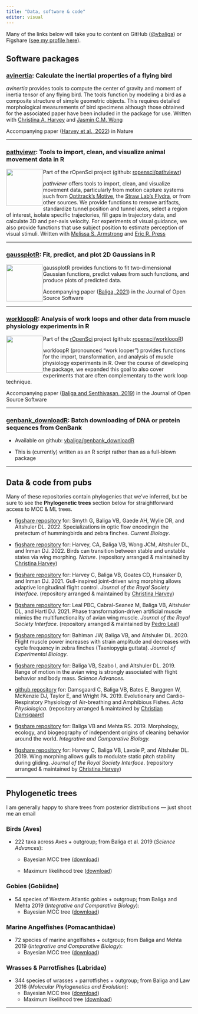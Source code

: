 ```yaml
---
title: "Data, software & code"
editor: visual
---
```


Many of the links below will take you to content on GitHub ([\@vbaliga](https://github.com/vbaliga)) or Figshare ([see my profile here](https://figshare.com/authors/Vikram_B_Baliga/4769286)).

## Software packages

### [avinertia](https://cran.r-project.org/web/packages/AvInertia/index.html): Calculate the inertial properties of a flying bird

*avinertia* provides tools to compute the center of gravity and moment of inertia tensor of any flying bird. The tools function by modeling a bird as a composite structure of simple geometric objects. This requires detailed morphological measurements of bird specimens although those obtained for the associated paper have been included in the package for use. Written with [Christina A. Harvey](https://www.christinaharvey.ca/) and [Jasmin C.M. Wong](https://research-information.bris.ac.uk/en/persons/jasmin-wong)

Accompanying paper ([Harvey et al., 2022](https://doi.org/10.1038/s41586-022-04477-8)) in Nature

------------------------------------------------------------------------

### [pathviewr](https://github.com/ropensci/pathviewr): Tools to import, clean, and visualize animal movement data in R

![](/images/pathviewrhex_600dpi_trns.png){fig-alt="pathviewr r package" style="float:left;" width="100"}

Part of the rOpenSci project (github: [ropensci/pathviewr](https://github.com/ropensci/pathviewr))

*pathviewr* offers tools to import, clean, and visualize movement data, particularly from motion capture systems such from [Optitrack's Motive](https://optitrack.com/products/motive/), the [Straw Lab's Flydra](https://github.com/strawlab/flydra), or from other sources. We provide functions to remove artifacts, standardize tunnel position and tunnel axes, select a region of interest, isolate specific trajectories, fill gaps in trajectory data, and calculate 3D and per-axis velocity. For experiments of visual guidance, we also provide functions that use subject position to estimate perception of visual stimuli. Written with [Melissa S. Armstrong](https://melissasarmstrong.com/) and [Eric R. Press](https://www.grad.ubc.ca/campus-community/meet-our-students/press-eric)

------------------------------------------------------------------------

### [gaussplotR](https://github.com/vbaliga/gaussplotR): Fit, predict, and plot 2D Gaussians in R

![](/images/gaussplotR.png){fig-alt="gaussplotR r package" style="float:left;" width="100"}

gaussplotR provides functions to fit two-dimensional Gaussian functions, predict values from such functions, and produce plots of predicted data.

Accompanying paper ([Baliga, 2021](https://doi.org/10.21105/joss.03074)) in the Journal of Open Source Software

------------------------------------------------------------------------

### [workloopR](https://github.com/ropensci/workloopR): Analysis of work loops and other data from muscle physiology experiments in R

![](/images/workloopR_icon_300dpi.png){fig-alt="workloopR r package" style="float:left;" width="100"}

Part of the [rOpenSci](https://ropensci.org/) project (github: [ropensci/workloopR](https://github.com/ropensci/workloopR))

workloopR (pronounced "work looper") provides functions for the import, transformation, and analysis of muscle physiology experiments in R. Over the course of developing the package, we expanded this goal to also cover experiments that are often complementary to the work loop technique.

Accompanying paper ([Baliga and Senthivasan, 2019](https://doi.org/10.21105/joss.01856)) in the Journal of Open Source Software

------------------------------------------------------------------------

### [genbank_downloadR](https://github.com/vbaliga/genbank_downloadR): Batch downloading of DNA or protein sequences from GenBank

-   Available on github: [vbaliga/genbank_downloadR](https://github.com/vbaliga/genbank_downloadR)

-   This is (currently) written as an R script rather than as a full-blown package

------------------------------------------------------------------------

## Data & code from pubs

Many of these repositories contain phylogenies that we've inferred, but be sure to see the **Phylogenetic trees** section below for straightforward access to MCC & ML trees.

-   [figshare repository](https://doi.org/10.6084/m9.figshare.19425737) for: Smyth G**,** Baliga VB**,** Gaede AH, Wylie DR, and Altshuler DL. 2022. Specializations in optic flow encodingin the pretectum of hummingbirds and zebra finches. *Current Biology*.

-   [figshare repository](https://figshare.com/collections/Supplement_to_Inertia_links_avian_morphology_to_flight_manoeuvrability/5503989) for: Harvey, CA, Baliga VB, Wong JCM, Altshuler DL, and Inman DJ. 2022. Birds can transition between stable and unstable states via wing morphing. *Nature*. (repository arranged & maintained by [Christina Harvey](https://figshare.com/authors/Christina_Harvey/4766004))

-   [figshare repository](https://rs.figshare.com/collections/Supplementary_material_from_Gull-inspired_joint-driven_wing_morphing_allows_adaptive_longitudinal_flight_control_/5438933) for: Harvey C, Baliga VB, Goates CD, Hunsaker D, and Inman DJ. 2021. Gull-inspired joint-driven wing morphing allows adaptive longitudinal flight control. *Journal of the Royal Society Interface*. (repository arranged & maintained by [Christina Harvey](https://figshare.com/authors/Christina_Harvey/4766004))

-   [figshare repository](https://rs.figshare.com/collections/Supplementary_material_from_Phase_transformation-driven_artificial_muscle_mimics_the_multi-functionality_of_avian_wing_muscle_/5675606) for: Leal PBC, Cabral-Seanez M, Baliga VB, Altshuler DL, and Hartl DJ. 2021. Phase transformation-driven artificial muscle mimics the multifunctionality of avian wing muscle. *Journal of the Royal Society Interface*. (repository arranged & maintained by [Pedro Leal](https://rs.figshare.com/authors/_/11598656))

-   [figshare repository](https://figshare.com/articles/dataset/Data_and_code_for_Flight_muscle_power_increases_with_strain_amplitude_and_decreases_with_cycle_frequency_in_zebra_finches_Taeniopygia_guttata_/12520733) for: Bahlman JW, Baliga VB, and Altshuler DL. 2020. Flight muscle power increases with strain amplitude and decreases with cycle frequency in zebra finches (Taeniopygia guttata). *Journal of Experimental Biology*.

-   [figshare repository](https://doi.org/10.6084/m9.figshare.8856161) for: Baliga VB, Szabo I, and Altshuler DL. 2019. Range of motion in the avian wing is strongly associated with flight behavior and body mass. *Science Advances.*

-   [github repository](https://github.com/christiandamsgaard/Evolution-of-air-breathing) for: Damsgaard C, Baliga VB, Bates E, Burggren W, McKenzie DJ, Taylor E, and Wright PA. 2019. Evolutionary and Cardio-Respiratory Physiology of Air-breathing and Amphibious Fishes. *Acta Physiologica.* (repository arranged & maintained by [Christian Damsgaard](https://github.com/christiandamsgaard))

-   [figshare repository](https://doi.org/10.6084/m9.figshare.7658597) for: Baliga VB and Mehta RS. 2019. Morphology, ecology, and biogeography of independent origins of cleaning behavior around the world. *Integrative and Comparative Biology.*

-   [figshare repository](https://doi.org/10.6084/m9.figshare.c.3977505.v1) for: Harvey C, Baliga VB, Lavoie P, and Altshuler DL. 2019. Wing morphing allows gulls to modulate static pitch stability during gliding. *Journal of the Royal Society Interface*. (repository arranged & maintained by [Christina Harvey](https://figshare.com/authors/Christina_Harvey/4766004))

------------------------------------------------------------------------

## Phylogenetic trees

I am generally happy to share trees from posterior distributions --- just shoot me an email

### Birds (Aves)

-   222 taxa across Aves + outgroup; from Baliga et al. 2019 (*Science Advances*):
    -   Bayesian MCC tree ([download](https://vikram-baliga.squarespace.com/s/Baliga-etal-Science-Advances_222s_Avian_MCCtree.tre))

    -   Maximum likelihood tree ([download](https://vikram-baliga.squarespace.com/s/Baliga-etal-Science-Advances_222s_Avian_MLtree.tre))

### Gobies (Gobiidae)

-   54 species of Western Atlantic gobies + outgroup; from Baliga and Mehta 2019 (*Integrative and Comparative Biology*):
    -   Bayesian MCC tree ([download](https://vikram-baliga.squarespace.com/s/Gobiidae_MCC.tre))

### Marine Angelfishes (Pomacanthidae)

-   72 species of marine angelfishes + outgroup; from Baliga and Mehta 2019 (*Integrative and Comparative Biology*):
    -   Bayesian MCC tree ([download](https://vikram-baliga.squarespace.com/s/Pomacanthidae_MCC.tre))

### Wrasses & Parrotfishes (Labridae)

-   344 species of wrasses + parrotfishes + outgroup; from Baliga and Law 2016 (*Molecular Phylogenetics and Evolution*):
    -   Bayesian MCC tree ([download](https://vikram-baliga.squarespace.com/s/BaligaLaw2016_344SP_MCC.nwk))
    -   Maximum likelihood tree ([download](https://vikram-baliga.squarespace.com/s/BaligaLaw2016_344SP_MLtree.nwk))

------------------------------------------------------------------------
